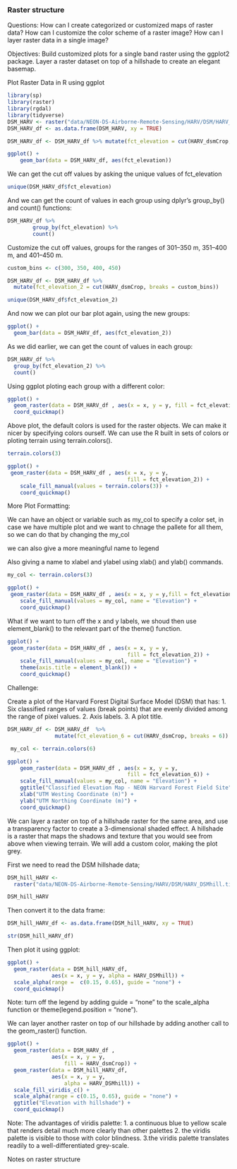 ### Raster structure

Questions:
How can I create categorized or customized maps of raster data?
How can I customize the color scheme of a raster image?
How can I layer raster data in a single image?

Objectives:
Build customized plots for a single band raster using the ggplot2 package.
Layer a raster dataset on top of a hillshade to create an elegant basemap.

Plot Raster Data in R using ggplot

```r
library(sp)
library(raster)
library(rgdal)
library(tidyverse)
DSM_HARV <- raster("data/NEON-DS-Airborne-Remote-Sensing/HARV/DSM/HARV_dsmCrop.tif")
DSM_HARV_df <- as.data.frame(DSM_HARV, xy = TRUE)


```


```r

DSM_HARV_df <- DSM_HARV_df %>% mutate(fct_elevation = cut(HARV_dsmCrop, breaks = 3))

ggplot() +
    geom_bar(data = DSM_HARV_df, aes(fct_elevation))
```

We can get the cut off values by asking the unique values of fct_elevation
```r
unique(DSM_HARV_df$fct_elevation)
```

And we can get the count of values in each group using dplyr’s group_by() and count() functions:
```r
DSM_HARV_df %>%
        group_by(fct_elevation) %>%
        count()
```

Customize the cut off values, groups for the ranges of 301–350 m, 351–400 m, and 401–450 m.
```r
custom_bins <- c(300, 350, 400, 450)

DSM_HARV_df <- DSM_HARV_df %>%
  mutate(fct_elevation_2 = cut(HARV_dsmCrop, breaks = custom_bins))

unique(DSM_HARV_df$fct_elevation_2)
```

And now we can plot our bar plot again, using the new groups:
```r
ggplot() +
  geom_bar(data = DSM_HARV_df, aes(fct_elevation_2))
```

As we did earlier, we can get the count of values in each group:
```r
DSM_HARV_df %>%
  group_by(fct_elevation_2) %>%
  count()
```

Using ggplot ploting each group with a different color:
```r
ggplot() +
  geom_raster(data = DSM_HARV_df , aes(x = x, y = y, fill = fct_elevation_2)) + 
  coord_quickmap()
```

Above plot, the default colors is used for the raster objects. We can make it nicer by specifying colors ourself.
We can use the R built in sets of colors or ploting terrain using terrain.colors().
```r
terrain.colors(3)
```

```r
ggplot() +
 geom_raster(data = DSM_HARV_df , aes(x = x, y = y,
                                      fill = fct_elevation_2)) + 
    scale_fill_manual(values = terrain.colors(3)) + 
    coord_quickmap()
```

More Plot Formatting:

We can have an object or variable such as my_col to specify a color set, in case we have multiple plot and we want to chnage the pallete for all them, so we can do that by changing the my_col 

we can also give a more meaningful name to legend 

Also giving a name to xlabel and ylabel using xlab() and ylab() commands.

```r
my_col <- terrain.colors(3)

ggplot() +
 geom_raster(data = DSM_HARV_df , aes(x = x, y = y,fill = fct_elevation_2)) + 
    scale_fill_manual(values = my_col, name = "Elevation") + 
    coord_quickmap() 
```

What if we want to turn off the x and y labels, we shoud then use element_blank() to the relevant part of the theme() function.
```r
ggplot() +
 geom_raster(data = DSM_HARV_df , aes(x = x, y = y,
                                      fill = fct_elevation_2)) + 
    scale_fill_manual(values = my_col, name = "Elevation") +
    theme(axis.title = element_blank()) + 
    coord_quickmap()
```

Challenge:

Create a plot of the Harvard Forest Digital Surface Model (DSM) that has:
1. Six classified ranges of values (break points) that are evenly divided among the range of pixel values.
2. Axis labels.
3. A plot title.
```r
DSM_HARV_df <- DSM_HARV_df  %>%
               mutate(fct_elevation_6 = cut(HARV_dsmCrop, breaks = 6)) 

 my_col <- terrain.colors(6)

ggplot() +
    geom_raster(data = DSM_HARV_df , aes(x = x, y = y,
                                      fill = fct_elevation_6)) + 
    scale_fill_manual(values = my_col, name = "Elevation") + 
    ggtitle("Classified Elevation Map - NEON Harvard Forest Field Site") +
    xlab("UTM Westing Coordinate (m)") +
    ylab("UTM Northing Coordinate (m)") + 
    coord_quickmap()
```

We can layer a raster on top of a hillshade raster for the same area, and use a transparency factor to create a 3-dimensional shaded effect. A hillshade is a raster that maps the shadows and texture that you would see from above when viewing terrain. We will add a custom color, making the plot grey.

First we need to read the DSM hillshade data;
```r
DSM_hill_HARV <-
  raster("data/NEON-DS-Airborne-Remote-Sensing/HARV/DSM/HARV_DSMhill.tif")

DSM_hill_HARV
```
 Then convert it to the data frame:
```r
DSM_hill_HARV_df <- as.data.frame(DSM_hill_HARV, xy = TRUE) 

str(DSM_hill_HARV_df)
```
 
Then plot it using ggplot:
```r
ggplot() +
  geom_raster(data = DSM_hill_HARV_df,
              aes(x = x, y = y, alpha = HARV_DSMhill)) + 
  scale_alpha(range =  c(0.15, 0.65), guide = "none") + 
  coord_quickmap()
```
Note: turn off the legend by adding guide = "none" to the scale_alpha function or theme(legend.position = "none").

We can layer another raster on top of our hillshade by adding another call to the geom_raster() function.
```r
ggplot() +
  geom_raster(data = DSM_HARV_df , 
              aes(x = x, y = y, 
                  fill = HARV_dsmCrop)) + 
  geom_raster(data = DSM_hill_HARV_df, 
              aes(x = x, y = y, 
                  alpha = HARV_DSMhill)) +  
  scale_fill_viridis_c() +  
  scale_alpha(range = c(0.15, 0.65), guide = "none") +  
  ggtitle("Elevation with hillshade") +
  coord_quickmap()
```
Note: The advantages of viridis palette: 
1. a continuous blue to yellow scale that renders detail much more clearly than other palettes
2. the viridis palette is visible to those with color blindness.
3.the viridis palette translates readily to a well-differentiated grey-scale.

Notes on raster structure
